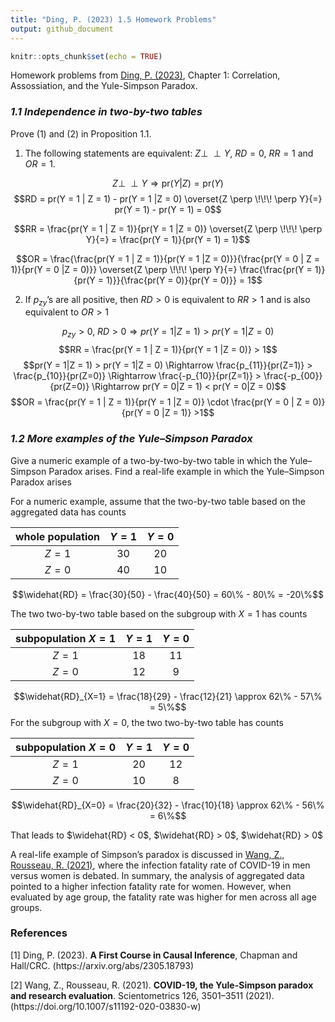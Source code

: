 ```yaml
---
title: "Ding, P. (2023) 1.5 Homework Problems"
output: github_document
---
```


```r
knitr::opts_chunk$set(echo = TRUE)
```

Homework problems from [Ding, P. (2023)](#1), Chapter 1: Correlation, Assossiation, and the Yule-Simpson Paradox.

### *1.1 Independence in two-by-two tables*

Prove (1) and (2) in Proposition 1.1.

(1) The following statements are equivalent: $Z \perp \!\!\! \perp Y$, $RD = 0$, $RR = 1$ and $OR = 1$.

$$Z \perp \!\!\! \perp Y \Rightarrow \textrm{pr}(Y|Z) = \textrm{pr}(Y)$$
$$RD = pr(Y = 1 | Z = 1) - pr(Y = 1 |Z = 0) \overset{Z \perp \!\!\! \perp Y}{=} pr(Y = 1) - pr(Y = 1) = 0$$

$$RR = \frac{pr(Y = 1 | Z = 1)}{pr(Y = 1 |Z = 0)} \overset{Z \perp \!\!\! \perp Y}{=} = \frac{pr(Y = 1)}{pr(Y = 1) = 1}$$

$$OR = \frac{\frac{pr(Y = 1 | Z = 1)}{pr(Y = 1 |Z = 0)}}{\frac{pr(Y = 0 | Z = 1)}{pr(Y = 0 |Z = 0)}} \overset{Z \perp \!\!\! \perp Y}{=} \frac{\frac{pr(Y = 1)}{pr(Y = 1)}}{\frac{pr(Y = 0)}{pr(Y = 0)}} = 1$$

(2) If $p_{zy}$'s are all positive, then $RD > 0$ is equivalent to $RR > 1$ and is also equivalent to $OR > 1$

$$p_{zy} > 0,\; RD > 0 \Rightarrow pr(Y = 1|Z = 1) > pr(Y = 1|Z = 0)$$
$$RR = \frac{pr(Y = 1 | Z = 1)}{pr(Y = 1 |Z = 0)} > 1$$
$$pr(Y = 1|Z = 1) > pr(Y = 1|Z = 0) \Rightarrow \frac{p_{11}}{pr(Z=1)} > \frac{p_{10}}{pr(Z=0)} \Rightarrow \frac{-p_{10}}{pr(Z=1)} > \frac{-p_{00}}{pr(Z=0)} \Rightarrow pr(Y = 0|Z = 1) < pr(Y = 0|Z = 0)$$
$$OR = \frac{pr(Y = 1 | Z = 1)}{pr(Y = 1 |Z = 0)} \cdot \frac{pr(Y = 0 | Z = 0)}{pr(Y = 0 |Z = 1)} >1$$

### *1.2 More examples of the Yule–Simpson Paradox*

Give a numeric example of a two-by-two-by-two table in which the Yule–
Simpson Paradox arises. Find a real-life example in which the Yule–Simpson Paradox arises

For a numeric example, assume that the two-by-two table based on the aggregated data has counts

| whole population | $Y = 1$ | $Y = 0$ |
|:----------------:|:-------:|:-------:|
|      $Z = 1$     |    30   |    20   |
|      $Z = 0$     |    40   |    10   |

$$\widehat{RD} = \frac{30}{50} - \frac{40}{50} = 60\% - 80\% = -20\%$$

The two two-by-two table based on the subgroup with $X = 1$ has counts

| subpopulation $X = 1$ | $Y = 1$ | $Y = 0$ |
|:---------------------:|:-------:|:-------:|
|        $Z = 1$        |    18   |    11   |
|        $Z = 0$        |    12   |    9    |

$$\widehat{RD}_{X=1} = \frac{18}{29} - \frac{12}{21} \approx 62\% - 57\% = 5\%$$
For the subgroup with $X = 0$, the two two-by-two table has counts

| subpopulation $X = 0$ | $Y = 1$ | $Y = 0$ |
|:-------------------:|:-------:|:-------:|
|       $Z = 1$       |    20   |    12   |
|       $Z = 0$       |    10   |    8    |


$$\widehat{RD}_{X=0} = \frac{20}{32} - \frac{10}{18} \approx 62\% - 56\% = 6\%$$

That leads to $\widehat{RD} < 0$, $\widehat{RD} > 0$, $\widehat{RD} > 0$

A real-life example of Simpson's paradox is discussed in [Wang, Z., Rousseau, R. (2021)](#2), where the infection fatality rate of COVID-19 in men versus women is debated. In summary, the analysis of aggregated data pointed to a higher infection fatality rate for women. However, when evaluated by age group, the fatality rate was higher for men across all age groups.

### References

[1] <a id="2">Ding, P. (2023)</a>. **A First Course in Causal Inference**, Chapman and Hall/CRC. (https://arxiv.org/abs/2305.18793)

[2] <a id="1">Wang, Z., Rousseau, R. (2021)</a>. **COVID-19, the Yule-Simpson paradox and research evaluation**. Scientometrics 126, 3501–3511 (2021). (https://doi.org/10.1007/s11192-020-03830-w)